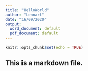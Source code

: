 ```yaml
---
title: "HelloWorld"
author: "Lennart"
date: "16/09/2020"
output:
  word_document: default
  pdf_document: default
---
```


```r
knitr::opts_chunk$set(echo = TRUE)
```

## This is a markdown file.

